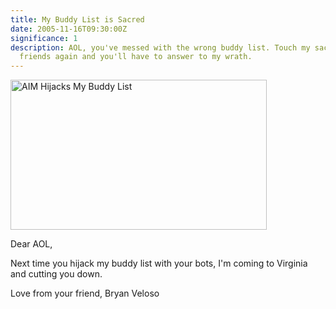 ```yaml
---
title: My Buddy List is Sacred
date: 2005-11-16T09:30:00Z
significance: 1
description: AOL, you've messed with the wrong buddy list. Touch my sacred AIM
  friends again and you'll have to answer to my wrath.
---
```


[<img src="https://static.flickr.com/33/63979669_c3caf11f19_o.png" width="410" height="240" alt="AIM Hijacks My Buddy List" />][1]

Dear AOL,

Next time you hijack my buddy list with your bots, I'm coming to Virginia and cutting you down.

Love from your friend,
Bryan Veloso

[1]: http://www.flickr.com/photos/avalonstar/63979669/ 'Photo Sharing'
